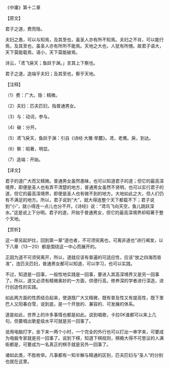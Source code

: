 

《中庸》第十二章

【原文】

君子之道，费而隐。

夫妇之愚，可以与知焉，及其至也，虽圣人亦有所不知焉。夫妇之不肖，可以能行焉，及其至也，虽圣人亦有所所不能焉。天地之大也，人犹有所憾。故君子语大，天下莫能载焉，语小，天下莫能破焉。

诗云，「鸢飞戾天；鱼跃于渊。」言其上下察也。

君子之道，造端乎夫妇；及其至也，察乎天地。

【注释】

（1）费：广大。隐：精微。

（2）夫妇：匹夫匹妇，指普通男女。

（3）与：动词，参与。

（4）破：分开。

（5）鸢飞戾天，鱼跃于渊：引自《诗经·大雅·旱麓》。鸢，老鹰。戾，到达。

（6）察：昭著，明显。

（7）造端：开始。

【译文】

君子的道广大而又精微。普通男女虽然愚昧，也可以知道君子的道；但它的最高深境界，即便是圣人也有弄不清楚的地方，普通男女虽然不贤明，也可以实行君子的道，但它的最高深境界，即便是圣人也有做不到的地方。大地如此之大，但人们仍有不满足的地方。所以，君子说到“大”，就大得连整个天下都载不下；君子说到“小”，就小得连一点儿也分不开。《诗经》说：“鸢鸟飞向天空，鱼儿跳跃深水。”这是说上下分明。君子的道，开始于普通男女，但它的最高深境界却昭著于整个天地。

【赏析】

这一章另起炉灶，回到第一章“道也者，不可须臾离也，可离非道也”进行阐发，以下八章（13一20）都是围绕这一中心而展开的。

正因为道不可须臾离开，所以，道就应该有普遍的可适应性，应该“放之四海而皆准”，连匹夫匹妇，普通男女都可以知道，可以学习，也可以实践。

不过，知道是一回事，一般性地实践是一回事，要进入其高深境界又是另一回事了。所以，道又必须有精微奥妙的一方面，供德行高，修养深的学者进行深造，进行创造性的实践。

如此两方面的性质结合起来，使道既广大又精微，既有普及性又有提高性，既下里巴人又阳春白雪，说到底，是一个开放的、兼容的、可发展的体系。

道是如此，世界上的许多事情也都是如此。说到唱歌，卡拉0K谁都可以来上几句，但要唱出歌星级水平可就是另一回事了。

说用电脑打字，坐下来一两个小时，一个完全的外行也可以打出一串字来，可要成为电脑专家就是另一回事了。说到下棋，知道下棋规则，棋瘾大得不可思议的人满街都是，可要成为一名真正的棋手就是另外一回事了。

诸如此类，不胜枚举。凡事都有一知半解与精通的区别，匹夫匹妇与“圣人”的分别也就在这里。


